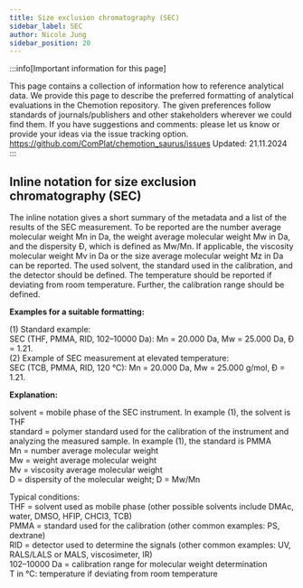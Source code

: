 ```yaml
---
title: Size exclusion chromatography (SEC)
sidebar_label: SEC
author: Nicole Jung
sidebar_position: 20
---
```


:::info[Important information for this page] 

This page contains a collection of information how to reference analytical data. We provide this page to describe the preferred formatting of analytical evaluations in the Chemotion repository. The given preferences follow standards of journals/publishers and other stakeholders wherever we could find them. If you have suggestions and comments: please let us know or provide your ideas via the issue tracking option. 
https://github.com/ComPlat/chemotion_saurus/issues
Updated: 21.11.2024 
:::


## Inline notation for size exclusion chromatography (SEC) 

The inline notation gives a short summary of the metadata and a list of the results of the SEC measurement. To be reported are the number average molecular weight Mn in Da, the weight average molecular weight Mw in Da, and the dispersity Đ, which is defined as Mw/Mn. If applicable, the viscosity molecular weight Mv in Da or the size average molecular weight Mz in Da can be reported.
The used solvent, the standard used in the calibration, and the detector should be defined. The temperature should be reported if deviating from room temperature. 
Further, the calibration range should be defined.

**Examples for a suitable formatting:**<br /> 

(1) Standard example:<br /> 
SEC (THF, PMMA, RID, 102–10000 Da): Mn = 20.000 Da, Mw = 25.000 Da, Đ = 1.21.<br /> 
(2) Example of SEC measurement at elevated temperature:<br /> 
SEC (TCB, PMMA, RID, 120 °C): Mn = 20.000 Da, Mw = 25.000 g/mol, Đ = 1.21. 


**Explanation:**<br /> 

solvent = mobile phase of the SEC instrument. In example (1), the solvent is THF <br />
standard = polymer standard used for the calibration of the instrument and analyzing the measured sample. In example (1), the standard is PMMA<br />
Mn = number average molecular weight<br />
Mw = weight average molecular weight<br />
Mv = viscosity average molecular weight<br />
D = dispersity of the molecular weight; D = Mw/Mn<br />

Typical conditions: <br />
THF = solvent used as mobile phase (other possible solvents include DMAc, water, DMSO, HFIP, CHCl3, TCB)<br />
PMMA = standard used for the calibration (other common examples: PS, dextrane)<br />
RID = detector used to determine the signals (other common examples: UV, RALS/LALS or MALS, viscosimeter, IR)<br />
102–10000 Da = calibration range for molecular weight determination<br />
T in °C: temperature if deviating from room temperature<br />

